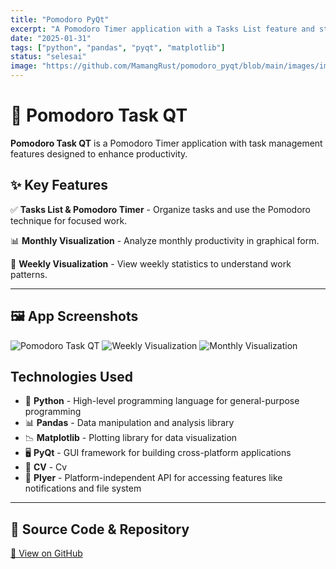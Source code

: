 ```yaml
---
title: "Pomodoro PyQt"
excerpt: "A Pomodoro Timer application with a Tasks List feature and statistical visualizations."
date: "2025-01-31"
tags: ["python", "pandas", "pyqt", "matplotlib"]
status: "selesai"
image: "https://github.com/MamangRust/pomodoro_pyqt/blob/main/images/image.png?raw=true"
---
```


# 🚀 Pomodoro Task QT

**Pomodoro Task QT** is a Pomodoro Timer application with task management features designed to enhance productivity.

## ✨ Key Features

✅ **Tasks List & Pomodoro Timer** - Organize tasks and use the Pomodoro technique for focused work.

📊 **Monthly Visualization** - Analyze monthly productivity in graphical form.

📆 **Weekly Visualization** - View weekly statistics to understand work patterns.

---

## 🖼️ App Screenshots

<img src="https://github.com/MamangRust/pomodoro_pyqt/blob/main/images/image.png?raw=true" alt="Pomodoro Task QT" width={600} height={400} />

<img src="https://github.com/MamangRust/pomodoro_pyqt/raw/main/images/Visualisasi_Tasks_2024_December.png?raw=true" alt="Weekly Visualization" width={600} height={400} />

<img src="https://github.com/MamangRust/pomodoro_pyqt/raw/main/images/Visualisasi_Tasks_2024.png?raw=true" alt="Monthly Visualization" width={600} height={400} />

## Technologies Used
- 🐍 **Python** - High-level programming language for general-purpose programming
- 📊 **Pandas** - Data manipulation and analysis library
- 📉 **Matplotlib** - Plotting library for data visualization
- 🖥️ **PyQt** - GUI framework for building cross-platform applications
- 📄 **CV** - Cv
- 📱 **Plyer** - Platform-independent API for accessing features like notifications and file system

---


## 🔗 Source Code & Repository
[📌 View on GitHub](https://github.com/MamangRust/pomodoro_pyqt)
